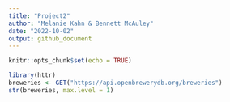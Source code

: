 ```yaml
---
title: "Project2"
author: "Melanie Kahn & Bennett McAuley"
date: "2022-10-02"
output: github_document
---
```


```r
knitr::opts_chunk$set(echo = TRUE)
```

```r
library(httr)
breweries <- GET("https://api.openbrewerydb.org/breweries")
str(breweries, max.level = 1)
```